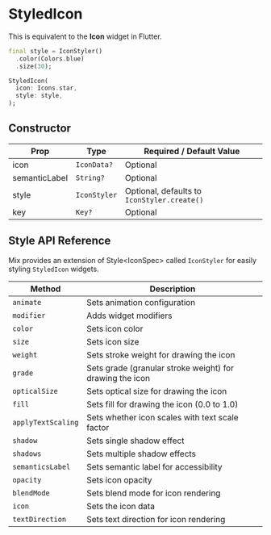 # StyledIcon

This is equivalent to the **Icon** widget in Flutter.

```dart
final style = IconStyler()
  .color(Colors.blue)
  .size(30);

StyledIcon(
  icon: Icons.star,
  style: style,
);
```

## Constructor

| Prop          | Type                        | Required / Default Value                |
|---------------|-----------------------------|-----------------------------------------|
| icon          | `IconData?`                 | Optional                               |
| semanticLabel | `String?`                   | Optional                               |
| style         | `IconStyler`                | Optional, defaults to `IconStyler.create()` |
| key           | `Key?`                      | Optional                               |

## Style API Reference

Mix provides an extension of Style\<IconSpec> called `IconStyler` for easily styling `StyledIcon` widgets.

| Method | Description |
|--------|-------------|
| `animate` | Sets animation configuration |
| `modifier` | Adds widget modifiers |
| `color` | Sets icon color |
| `size` | Sets icon size |
| `weight` | Sets stroke weight for drawing the icon |
| `grade` | Sets grade (granular stroke weight) for drawing the icon |
| `opticalSize` | Sets optical size for drawing the icon |
| `fill` | Sets fill for drawing the icon (0.0 to 1.0) |
| `applyTextScaling` | Sets whether icon scales with text scale factor |
| `shadow` | Sets single shadow effect |
| `shadows` | Sets multiple shadow effects |
| `semanticsLabel` | Sets semantic label for accessibility |
| `opacity` | Sets icon opacity |
| `blendMode` | Sets blend mode for icon rendering |
| `icon` | Sets the icon data |
| `textDirection` | Sets text direction for icon rendering |
